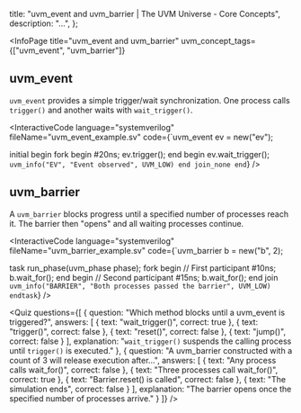 
  title: "uvm_event and uvm_barrier | The UVM Universe - Core Concepts",
  description: "...",
};

<InfoPage
  title="uvm_event and uvm_barrier"
  uvm_concept_tags={["uvm_event", "uvm_barrier"]}
>

  ## uvm_event

  `uvm_event` provides a simple trigger/wait synchronization. One process calls
  `trigger()` and another waits with `wait_trigger()`.

  <InteractiveCode
    language="systemverilog"
    fileName="uvm_event_example.sv"
    code={`uvm_event ev = new("ev");

initial begin
  fork
    begin
      #20ns;
      ev.trigger();
    end
    begin
      ev.wait_trigger();
      `uvm_info("EV", "Event observed", UVM_LOW)
    end
  join_none
end`}
  />

  ## uvm_barrier

  A `uvm_barrier` blocks progress until a specified number of processes reach it.
  The barrier then "opens" and all waiting processes continue.

  <InteractiveCode
    language="systemverilog"
    fileName="uvm_barrier_example.sv"
    code={`uvm_barrier b = new("b", 2);

task run_phase(uvm_phase phase);
  fork
    begin
      // First participant
      #10ns;
      b.wait_for();
    end
    begin
      // Second participant
      #15ns;
      b.wait_for();
    end
  join
  `uvm_info("BARRIER", "Both processes passed the barrier", UVM_LOW)
endtask`}
  />

  <Quiz
    questions={[
      {
        question: "Which method blocks until a uvm_event is triggered?",
        answers: [
          { text: "wait_trigger()", correct: true },
          { text: "trigger()", correct: false },
          { text: "reset()", correct: false },
          { text: "jump()", correct: false }
        ],
        explanation:
          "`wait_trigger()` suspends the calling process until `trigger()` is executed."
      },
      {
        question:
          "A uvm_barrier constructed with a count of 3 will release execution after...",
        answers: [
          { text: "Any process calls wait_for()", correct: false },
          { text: "Three processes call wait_for()", correct: true },
          { text: "Barrier.reset() is called", correct: false },
          { text: "The simulation ends", correct: false }
        ],
        explanation: "The barrier opens once the specified number of processes arrive."
      }
    ]}
  />

</InfoPage>